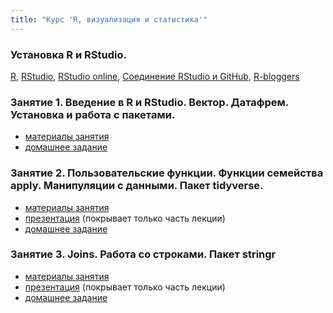 ```yaml
---
title: "Курс 'R, визуализация и статистика'"
---
```


### Установка R и RStudio.
[R](https://www.r-project.org/), [RStudio](https://www.rstudio.com/products/rstudio/download/#download), [RStudio online](https://www.rollapp.com/app/rstudio), [Cоединение RStudio и GitHub](http://happygitwithr.com/rstudio-git-github.html), [R-bloggers](https://www.r-bloggers.com/)

### Занятие 1. Введение в R и RStudio. Вектор. Датафрем. Установка и работа с пакетами.

* [материалы занятия](https://agricolamz.github.io/FE_R_course/Lab_1.html)
* [домашнее задание](https://docs.google.com/forms/d/e/1FAIpQLScLWNxqwls7ZDxB7S4OyhOWM3U86g-PSwxYfNpSWHqme5KiQQ/viewform?c=0&w=1)

### Занятие 2. Пользовательские функции. Функции семейства apply. Манипуляции с данными. Пакет tidyverse.

* [материалы занятия](https://agricolamz.github.io/FE_R_course/Lab_2.html)
* [презентация](https://github.com/agricolamz/FE_R_course/raw/master/Lab%202.%20advanced_data_manipulation.pdf) (покрывает только часть лекции)
* [домашнее задание](https://goo.gl/forms/vAgbDJ4kIXUYAQVm1)

### Занятие 3. Joins. Работа со строками. Пакет stringr

* [материалы занятия](https://agricolamz.github.io/FE_R_course/Lab_3.html)
* [презентация](https://github.com/agricolamz/FE_R_course/raw/master/Lab%203.%20working_with_strings.pdf) (покрывает только часть лекции)
* [домашнее задание](https://goo.gl/forms/nLIv1oBHNoKrvCZh1)

